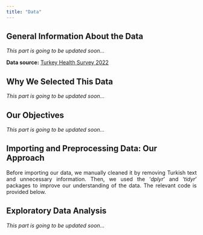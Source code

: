 ```yaml
---
title: "Data"
---
```


## General Information About the Data

*This part is going to be updated soon...*

**Data source:** [Turkey Health Survey 2022](https://data.tuik.gov.tr/Bulten/Index?p=Turkiye-Saglik-Arastirmasi-2022-49747)

## Why We Selected This Data

*This part is going to be updated soon...*

## Our Objectives

*This part is going to be updated soon...*

## Importing and Preprocessing Data: Our Approach

::: {style="text-align: justify"}
Before importing our data, we manually cleaned it by removing Turkish text and unnecessary information. Then, we used the '*dplyr*' and '*tidyr*' packages to improve our understanding of the data. The relevant code is provided below.
:::

## Exploratory Data Analysis

*This part is going to be updated soon...*
